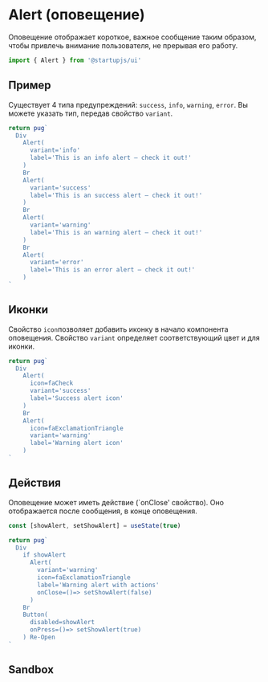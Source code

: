 
# Alert (оповещение)
Оповещение отображает короткое, важное сообщение таким образом, чтобы привлечь внимание пользователя, не прерывая его работу.

```js
import { Alert } from '@startupjs/ui'
```

## Пример
Существует 4 типа предупреждений: `success`, `info`, `warning`, `error`. Вы можете указать тип, передав свойство `variant`.

```jsx example
return pug`
  Div
    Alert(
      variant='info'
      label='This is an info alert — check it out!'
    )
    Br
    Alert(
      variant='success'
      label='This is an success alert — check it out!'
    )
    Br
    Alert(
      variant='warning'
      label='This is an warning alert — check it out!'
    )
    Br
    Alert(
      variant='error'
      label='This is an error alert — check it out!'
    )
`
```

## Иконки
Свойство `icon`позволяет добавить иконку в начало компонента оповещения.
Свойство `variant` определяет соответствующий цвет и для иконки.

```jsx example
return pug`
  Div
    Alert(
      icon=faCheck
      variant='success'
      label='Success alert icon'
    )
    Br
    Alert(
      icon=faExclamationTriangle
      variant='warning'
      label='Warning alert icon'
    )
`
```

## Действия
Оповещение может иметь действие (`onClose' свойство). Оно отображается после сообщения, в конце оповещения.

```jsx example
const [showAlert, setShowAlert] = useState(true)

return pug`
  Div
    if showAlert
      Alert(
        variant='warning'
        icon=faExclamationTriangle
        label='Warning alert with actions'
        onClose=()=> setShowAlert(false)
      )
    Br
    Button(
      disabled=showAlert
      onPress=()=> setShowAlert(true)
    ) Re-Open
`
```

## Sandbox

<Sandbox Component={Alert} />

